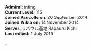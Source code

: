 {{{!}}class="wikitable" style="text-align: center; float: right;"
{{!}}-
{{!}}rowspan="2" {{!}}[[File:Rank_Admiral.png{{!}}48px]]
{{!}}{{Fuel}}
{{!}}48k
{{!}}{{Steel}}
{{!}}34k
{{!}}rowspan="2" {{!}}[[File:Coin.png|Coin]]
{{!}}rowspan="2" {{!}}51960
{{!}}-
{{!}}{{Ammo}}
{{!}}54k
{{!}}{{Bauxite}}
{{!}}64k
{{!}}-
{{!}}{{ItemStack|item = [[File:Instant_repair_2.png{{!}}50px{{!}}Instant repair]]
|text = x1999
}}
{{!}}{{ItemStack
|item = [[File:Instant_construction_2.png{{!}}50px{{!}}Instant construction]]
|text = x2052
}}
{{!}}{{ItemStack
|item = [[File:Development_material.png{{!}}50px{{!}}Development material]]
|text = x1727
}}
{{!}}{{ItemStack
|item = [[File:Improvement_Materials.png{{!}}50px{{!}}Improvement Materials]]
|text = x50
}}
{{!}}{{ItemStack
|item = [[File:Medal.png{{!}}50px{{!}}Medal]]
|text = x44
}}
{{!}}{{ItemStack
|item = [[File:Blueprint.png{{!}}50px{{!}}Blueprint]]
|text = x1
}}
{{!}}{{ItemStack
|item = [[File:First-Class_Medal.png|50px|First Class medal|link=http://kancolle.wikia.com/wiki/Medal]]
|text = x5
}}
{{!}}-
{{!}}{{ItemStack
|item = [[File:Emergency_repair.png{{!}}Emergency repair{{!}}link=Emergency repair]]
|text = x14
}}
{{!}}{{ItemStack
|item = [[File:Repair_goddess.png{{!}}Repair goddess{{!}}link=Repair goddess]]
|text = x6
}}
{{!}}{{ItemStack
|item = [[File:Furniture_fairy.png{{!}}Furniture Fairy]]
|text = x13
}}
{{!}}{{ItemStack
|item = [[File:Reinforcement Expansion.png{{!}}Reinforcement Expansion]]
|text = x13
}}
{{!}}{{ItemStack
|item = [[File:Prototype_Flight_Deck_Catapult_Icon.png{{!}}Prototype Flight Deck catapult]]
|text = x1
}}
{{!}}{{ItemStack
|item = [[File:Skilled Crew Member Icon.png{{!}}Skilled Crew Member]]
|text = x4
}}
{{!}}{{ItemStack
|item = [[File:Headquarters Personnel.png{{!}}Headquarters Personnel]]
|text = x0
}}
{{!}}-
{{!}}{{ItemStack
|item = [[File:Food_supply_ship_irako.png{{!}}Food supply ship irako]]
|text = x42
}}
{{!}}{{ItemStack
|item = [[File:Food_supply_ship_mamiya.png{{!}}Food supply ship mamiya]]
|text = x19
}}
{{!}}{{ItemStack
|item = [[File:Hishimochi_icon.png{{!}}Hishimochi{{!}}link=Seasonal/Hishimochi 2015]]
|text = x14
}}
{{!}}{{ItemStack
|item = [[File:Combat Provisions.png{{!}}Combat Provisions{{!}}link=Combat Provisions]]
|text = x16
}}
{{!}}{{ItemStack
|item = [[File:Underway Replenishment.png{{!}}Underway Replenishment{{!}}link=Underway Replenishment]]
|text = x15
}}
{{!}}{{ItemStack
|item = [[File:Present_box_icon.png{{!}}Present box]]
|text = x30
}}
{{!}}{{ItemStack
|item = [[File:Canned Mackerel icon.png{{!}}Canned Mackerel]]
|text = x1
}}
{{!}}}
'''Admiral:''' tnting<br />
'''Current Level:''' 115<br />
'''Joined Kancolle on:''' 26 September 2014 <br />
'''Joined Wikia on:''' 14 November 2014 <br />
'''Server:'''  ラバウル基地 Rabauru Kichi <br />
'''Last edited:''' 1 July 2016 




.